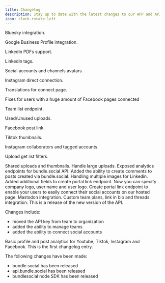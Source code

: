 ```yaml
---
title: Changelog
description: Stay up to date with the latest changes to our APP and API.
icon: clock-rotate-left
---
```

<Update label="2025-10-27">
Bluesky integration.

Google Business Profile integration.
</Update>

<Update label="2025-10-23">
Linkedin PDFs support.

Linkedin tags.

Social accounts and channels avatars.
</Update>

<Update label="2025-09-30">
Instagram direct connection.

Translations for connect page.

Fixes for users with a huge amount of Facebook pages connected
</Update>

<Update label="2025-07-26">
Team list endpoint.

Used/Unused uploads.
</Update>

<Update label="2025-06-27">
Facebook post link.

Tiktok thumbnails.

Instagram collaborators and tagged accounts.

Upload get list filters.
</Update>

<Update label="2025-06-02">
Shared uploads and thumbnails.
</Update>

<Update label="2025-05-30">
Handle large uploads.
</Update>

<Update label="2025-05-01">
Exposed analytics endpoints for bundle.social API.
</Update>

<Update label="2025-04-30">
Added the ability to create comments to posts created via bundle.social.
</Update>

<Update label="2025-03-07">
Handling multiple images for Linkedin.
</Update>

<Update label="2025-02-07">
Added additional fields to create portal link endpoint. Now you can specify company logo, user name and user logo.
</Update>

<Update label="2025-02-01">
Create portal link endpoint to enable your users to easily connect their social accounts on our hosted page.
</Update>

<Update label="2024-11-25">
Mastodon integration.
</Update>

<Update label="2024-11-20">
Custom team plans, link in bio and threads integration.
</Update>

<Update label="2024-09-22">
This is a release of the new version of the API.

Changes include:
- moved the API key from team to organization
- added the ability to manage teams
- added the ability to connect social accounts
</Update>

<Update label="2024-08-07">
Basic profile and post analytics for Youtube, Tiktok, Instagram and Facebook.
</Update>

<Update label="2024-07-18">
This is the first changelog entry.

The following changes have been made:
- bundle.social has been released
- api.bundle.social has been released
- bundlesocial node SDK has been released
</Update>
